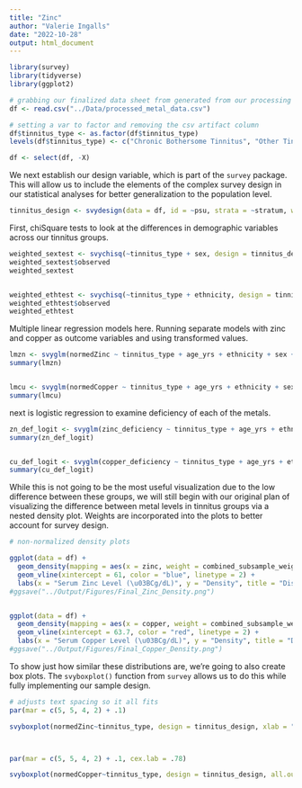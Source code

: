 ```yaml
---
title: "Zinc"
author: "Valerie Ingalls"
date: "2022-10-28"
output: html_document
---
```


```r
library(survey)
library(tidyverse)
library(ggplot2)
```


```r
# grabbing our finalized data sheet from generated from our processing script earlier
df <- read.csv("../Data/processed_metal_data.csv")
```


```r
# setting a var to factor and removing the csv artifact column
df$tinnitus_type <- as.factor(df$tinnitus_type)
levels(df$tinnitus_type) <- c("Chronic Bothersome Tinnitus", "Other Tinnitus", "No Tinnitus")

df <- select(df, -X)
```


We next establish our design variable, which is part of the `survey` package. This will allow us to include the elements of the complex survey design in our statistical analyses for better generalization to the population level.
```r
tinnitus_design <- svydesign(data = df, id = ~psu, strata = ~stratum, weights = ~combined_subsample_weight, nest = TRUE)
```

First, chiSquare tests to look at the differences in demographic variables across our tinnitus groups.
```r
weighted_sextest <- svychisq(~tinnitus_type + sex, design = tinnitus_design)
weighted_sextest$observed
weighted_sextest


weighted_ethtest <- svychisq(~tinnitus_type + ethnicity, design = tinnitus_design)
weighted_ethtest$observed
weighted_ethtest
```

Multiple linear regression models here. Running separate models with zinc and copper as outcome variables and using transformed  values. 
```r
lmzn <- svyglm(normedZinc ~ tinnitus_type + age_yrs + ethnicity + sex + speech_in_noise, design = tinnitus_design)
summary(lmzn)


lmcu <- svyglm(normedCopper ~ tinnitus_type + age_yrs + ethnicity + sex + speech_in_noise, design = tinnitus_design)
summary(lmcu)

```


next is logistic regression to examine deficiency of each of the metals.
```r
zn_def_logit <- svyglm(zinc_deficiency ~ tinnitus_type + age_yrs + ethnicity + sex + speech_in_noise, design = tinnitus_design, family = "quasibinomial")
summary(zn_def_logit)


cu_def_logit <- svyglm(copper_deficiency ~ tinnitus_type + age_yrs + ethnicity + sex + speech_in_noise, design = tinnitus_design, family = "quasibinomial")
summary(cu_def_logit)

```


While this is not going to be the most useful visualization due to the low difference between these groups, we will still begin with our original plan of visualizing the difference between metal levels in tinnitus groups via a nested density plot. Weights are incorporated into the plots to better account for survey design.
```r
# non-normalized density plots

ggplot(data = df) +
  geom_density(mapping = aes(x = zinc, weight = combined_subsample_weight, fill = tinnitus_type), alpha = .5) +
  geom_vline(xintercept = 61, color = "blue", linetype = 2) +
  labs(x = "Serum Zinc Level (\u03BCg/dL)", y = "Density", title = "Distribution of Serum Zinc Levels by Tinnitus Type", fill = "Tinnitus Type")
#ggsave("../Output/Figures/Final_Zinc_Density.png")


ggplot(data = df) +
  geom_density(mapping = aes(x = copper, weight = combined_subsample_weight, fill = tinnitus_type), alpha = .5) +
  geom_vline(xintercept = 63.7, color = "red", linetype = 2) +
  labs(x = "Serum Copper Level (\u03BCg/dL)", y = "Density", title = "Distribution of Serum Copper Levels by Tinnitus Type", fill = "Tinnitus Type")
#ggsave("../Output/Figures/Final_Copper_Density.png")

```

To show just how similar these distributions are, we're going to also create box plots. The `svyboxplot()` function from `survey` allows us to do this while fully implementing our sample design.
```r
# adjusts text spacing so it all fits
par(mar = c(5, 5, 4, 2) + .1)

svyboxplot(normedZinc~tinnitus_type, design = tinnitus_design, xlab = "Tinnitus Type", ylab = expression("Serum Zinc Level ( " * sqrt(mu *g/dL) * ")"), main = "Serum Zinc Levels by Tinnitus Type", all.outliers = TRUE, col = "#00beff", boxwex = .75)



par(mar = c(5, 5, 4, 2) + .1, cex.lab = .78)

svyboxplot(normedCopper~tinnitus_type, design = tinnitus_design, all.outliers = TRUE, xlab = "Tinnitus Type", ylab = expression("Serum Copper Level (Yeo-Johnson Transformed " * mu *"g/dL)"), main = "Serum Copper Levels by Tinnitus Type", col = "#00beff", boxwex = .75)

```
